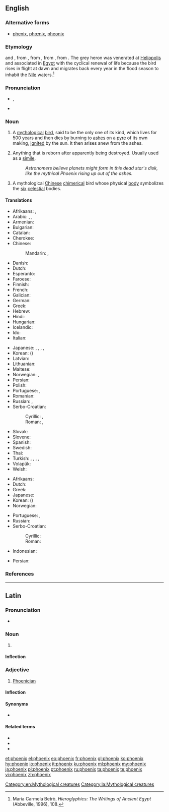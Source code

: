 {{also|Phoenix}}
==English==
{{wikipedia}}

===Alternative forms===
* [[phenix]], [[phœnix]], [[pheonix]]

===Etymology===
{{etyl|ang|en}} and {{etyl|fro|en}} {{term|fenix|lang=fro}}, from {{etyl|ML.|en}} {{term|phenix|lang=la}}, from {{etyl|la|en}} {{term|phoenīx|lang=la}}, from {{etyl|grc|en}} {{term|φοῖνιξ|lang=grc}}, from {{etyl|egy|en}} {{term|bnw||[[grey heron]]|tr=boinu|lang=egy}}. The grey heron was venerated at [[Heliopolis]] and associated in [[Egypt]] with the cyclical renewal of life because the bird rises in flight at dawn and migrates back every year in the flood season to inhabit the [[Nile]] waters.<ref>Maria Carmela Betrò, ''Hieroglyphics: The Writings of Ancient Egypt'' (Abbeville, 1996), 108.</ref>

===Pronunciation===
* {{enPR|fē'nĭks}}, {{IPA|/ˈfiːnɪks/|lang=en}}
* {{rhymes|iːnɪks|lang=en}}

===Noun===
{{en-noun|phoenix|phoenixes|phoenices}}

# {{context|mythology|lang=en}} A [[mythological]] [[bird]], said to be the only one of its kind, which lives for 500 years and then dies by burning to [[ash]]es on a [[pyre]] of its own making, [[ignite]]d by the sun. It then arises anew from the ashes.
# {{context|figuratively|lang=en}} Anything that is reborn after apparently being destroyed. Usually used as a [[simile]].
#: ''Astronomers believe planets might form in this dead star's disk, like the mythical Phoenix rising up out of the ashes.''
# {{context|Chinese mythology|lang=en}} A mythological [[Chinese]] [[chimerical]] bird whose physical [[body]] symbolizes the [[six]] [[celestial]] bodies.

====Translations====
{{trans-top|mythological bird}}
* Afrikaans: {{t|af|feniks}}, {{t|af|feniksvoël}}
* Arabic: {{t|ar|عنقاء}}, {{t|ar|فِينِيكْس|tr=finiks}}, {{t|ar|فُقْنُس|m}}
* Armenian: {{t|hy|փյունիկ}}
* Bulgarian: {{t|bg|феникс|m|tr=feniks}}
* Catalan: {{t|ca|fènix|m}}
* Cherokee: {{t|chr|ᏧᎴᎯᏌᏅᎯ|sc=Cher}}
* Chinese:
*: Mandarin: {{t|cmn|鳳凰|sc=Hani}}, {{t+|cmn|凤凰|tr=fènghuáng|sc=Hani}}
* Danish: {{t|da|føniks|c}}
* Dutch: {{t|nl|feniks|m}}
* Esperanto: {{t|eo|fenikso}}
* Faroese: {{t|fo|føniks|m}}
* Finnish: {{t|fi|feeniks}}
* French: {{t+|fr|phénix|m}}
* Galician: {{t+|gl|fénix|f}}
* German: {{t+|de|Phönix}}
* Greek: {{t+|el|φοίνικας|m}}
* Hebrew: {{t|he|עוף החול}}
* Hindi: {{t|hi|अमरपक्षी|tr=amarapakṣī}}
* Hungarian: {{t+|hu|főnix}}
* Icelandic: {{t|is|fönix|m}}
* Ido: {{t+|io|fenixo}}
* Italian: {{t+|it|fenice|f}}
{{trans-mid}}
* Japanese: {{t+|ja|鳳凰|tr=ほうおう, hōō|sc=Jpan}}, {{t+|ja|朱雀|tr=すざく, suzaku|sc=Jpan}}, {{t|ja|不死鳥|tr=ふしちょう, fushichō|sc=Jpan}}, {{t|ja|火の鳥|tr=ひのとり, hinotori|sc=Jpan}}, {{t|ja|フェニックス|tr=fenikkusu|sc=Jpan}}
* Korean: {{t|ko|불사조|sc=Kore}} ({{t+|ko|不死鳥|sc=Kore}})
* Latvian: {{t|lv|fēnikss}}
* Lithuanian: {{t|lt|feniksas|m}}
* Maltese: {{t|mt|Feniċju}}
* Norwegian: {{t+|no|føniks|m}}, {{t|no|ildfugl|m}}
* Persian: {{t|fa|ققنس|tr=qaqnos}}
* Polish: {{t+|pl|feniks|m-an}}
* Portuguese: {{t|pt|fênix|f}} {{qualifier|Brazil}}, {{t+|pt|fénix|f}} {{qualifier|Portugal}}
* Romanian: {{t+|ro|fenix|m}}
* Russian: {{t+|ru|фе́никс|m}}, {{t+|ru|жар-пти́ца|f}}
* Serbo-Croatian:
*: Cyrillic: {{t|sh|феникс|m}}, {{t|sh|жар-птица|f}}
*: Roman: {{t+|sh|feniks|m}}, {{t+|sh|žar-ptica|f}}
* Slovak: {{t|sk|fénix|m}}
* Slovene: {{t+|sl|feniks|m}}
* Spanish: {{t+|es|fénix|m}}
* Swedish: {{t+|sv|fenix|c}}
* Thai: {{t|th|นกฟีนิกซ์}}
* Turkish: {{t+|tr|anka}}, {{t+|tr|zümrüdüanka}}, {{t+|tr|simurg}}, {{t|tr|tuğrul}}, {{t|tr|konrul}}
* Volapük: {{t+|vo|fönig}}
* Welsh: {{t|cy|ffenics|m}}
{{trans-bottom}}

{{trans-top|anything reborn after apparently being destroyed}}
* Afrikaans: {{t|af|feniks}}
* Dutch: {{t|nl|feniks|m}}
* Greek: {{t+|el|φοίνικας|m}}
* Japanese: {{t|ja|不死鳥|tr=ふしちょう, fushichō|sc=Jpan}}
* Korean: {{t|ko|불사조|sc=Kore}} ({{t+|ko|不死鳥|sc=Kore}})
* Norwegian: {{t+|no|føniks|m}}
{{trans-mid}}
* Portuguese: {{t|pt|fênix|f}} {{qualifier|Brazil}}, {{t+|pt|fénix|f}} {{qualifier|Portugal}}
* Russian: {{t+|ru|фе́никс|m}}
* Serbo-Croatian:
*: Cyrillic: {{t|sh|феникс|m}}
*: Roman: {{t+|sh|feniks|m}}
{{trans-bottom}}

{{checktrans-top}}
* Indonesian: {{t-check|id|phoenix}}
{{trans-mid}}
* Persian: {{t-check|fa|سیمرغ|tr=simorgh|sc=fa-Arab}}
{{trans-bottom}}

===References===
<references/>

[[Category:en:Mythological creatures]]

----

==Latin==

===Pronunciation===
* {{a|Classical}} {{IPA|/ˈpʰoi.niːks/|lang=la}}

===Noun===
{{la-noun|phoenīx||phoenīcis|f|third}}

# {{l|en|phoenix}}

====Inflection====
{{la-decl-3rd-I|phoenīx|phoenīc}}

===Adjective===
{{la-adj-3rd-1E|phoenīx|phoenīcis}}

# [[Phoenician]]

====Inflection====
{{la-decl-3rd-1E|type=par|phoenīx|phoenīc}}

====Synonyms====
* {{sense|Phoenician}} {{l|la|phoenīcius}}

====Related terms====
* {{l|la|Phoenīcia}}
* {{l|la|phoenīcius}}
* {{l|la|phoenīx}}

[[Category:la:Mythological creatures]]

[[et:phoenix]]
[[el:phoenix]]
[[eo:phoenix]]
[[fr:phoenix]]
[[gl:phoenix]]
[[ko:phoenix]]
[[hy:phoenix]]
[[io:phoenix]]
[[it:phoenix]]
[[ku:phoenix]]
[[ml:phoenix]]
[[my:phoenix]]
[[ja:phoenix]]
[[pl:phoenix]]
[[pt:phoenix]]
[[ru:phoenix]]
[[ta:phoenix]]
[[te:phoenix]]
[[vi:phoenix]]
[[zh:phoenix]]